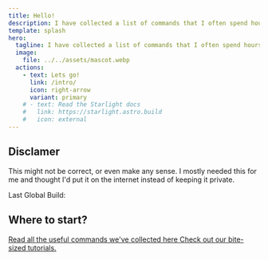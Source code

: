 ```yaml
---
title: Hello!
description: I have collected a list of commands that I often spend hours googling when I forget them only to later realise that I need them again.
template: splash
hero:
  tagline: I have collected a list of commands that I often spend hours googling when I forget them only to later realise that I need them again. (Most of the descriptions and instructions are provided by GPT4 because I'm too lazy to write them manually).
  image:
    file: ../../assets/mascot.webp
  actions:
    - text: Lets go!
      link: /intro/
      icon: right-arrow
      variant: primary
    # - text: Read the Starlight docs
    #   link: https://starlight.astro.build
    #   icon: external
---
```



## Disclamer
This might not be correct, or even make any sense. I mostly needed this for me and thought I'd put it on the internet instead of keeping it private.

Last Global Build: <Today/>

## Where to start?
<CardGrid stagger>
	<a href="intro/"><Card title="Intro" icon="list-format">
	  Read all the useful commands we've collected here
	</Card></a>
	<a href="tutorials/adduser/"><Card title="Tutorials" icon="open-book">
		Check out our bite-sized tutorials.
	</Card></a>
</CardGrid>